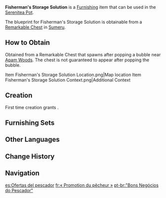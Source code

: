 {{Furnishing Infobox
|id             = 373144
|image          = Item Fisherman's Storage Solution.png
|category       = Landscape
|subcategory    = Small Object
|quality        = 2
|adeptal_energy = 30
|load           = 35
|reduced_load   = 24
|description    = A simple, large crate crafted from [[Adhigama Wood]] that is suited for mass production. Can be used to store fish for sale. To prevent it from going stale &mdash; which they do very often &mdash; the crate's interior is coated with a layer of wax made from special spices, which help preserve the original flavor of the fish.
|blueprint      = Remarkable Chest
|source1        = 
}}
'''Fisherman's Storage Solution''' is a [[Furnishing]] item that can be used in the [[Serenitea Pot]].

The blueprint for Fisherman's Storage Solution is obtainable from a [[Remarkable Chest]] in [[Sumeru]].

==How to Obtain==
Obtained from a Remarkable Chest that spawns after popping a bubble near [[Apam Woods]]. The chest is not guaranteed to appear after popping the bubble.
<gallery>
Item Fisherman's Storage Solution Location.png|Map location
Item Fisherman's Storage Solution Context.png|Additional Context
</gallery>

==Creation==
First time creation grants {{Item|Trust|24|x=30}}.
{{Recipe
|type = Creation
|time = 12h
|Adhigama Wood = 4
|sort = Adhigama Wood
}}

==Furnishing Sets==
{{Craft Usage|type=Furnishing Set}}

==Other Languages==
{{Other Languages
|default_hidden = 1
|en      = Fisherman's Storage Solution
|zhs     = 「渔采的远售良方」
|zhs_rm  = "Yúcǎi de Yuǎnshòu Liángfāng"
|zht     = 「漁採的遠售良方」
|zht_rm  = "Yúcǎi de Yuǎnshòu Liángfāng"
|ja      = 「漁労の売れるコツ」
|ja_rm   = "Gyorou no Ureru Kotsu"
|ko      = 「어부의 판매 요령」
|ko_rm   = "Eobu-ui Panmae Yoryeong"
|es      = Ofertas del pescador
|fr      = «&nbsp;Promotion du pêcheur&nbsp;»
|ru      = Рыбацкое продвижение товаров
|th      = "วิธีขนส่งค้าขายของชาวประมง"
|th_rm   = 
|vi      = Kế Hoạch Buôn Bán Của Cư Dân
|de      = „Aufbewahrungslösung des Fischers“
|id      = Promosi Bisnis Nelayan
|pt      = "Bons Negócios do Pescador"
|tr      = Balıkçının Depolama Çözümü
|it      = Soluzione di stoccaggio del pescatore
}}

==Change History==
{{Change History|3.0}}

==Navigation==
{{Furnishing Navbox|exterior}}

[[es:Ofertas del pescador]]
[[fr:« Promotion du pêcheur »]]
[[pt-br:"Bons Negócios do Pescador"]]
